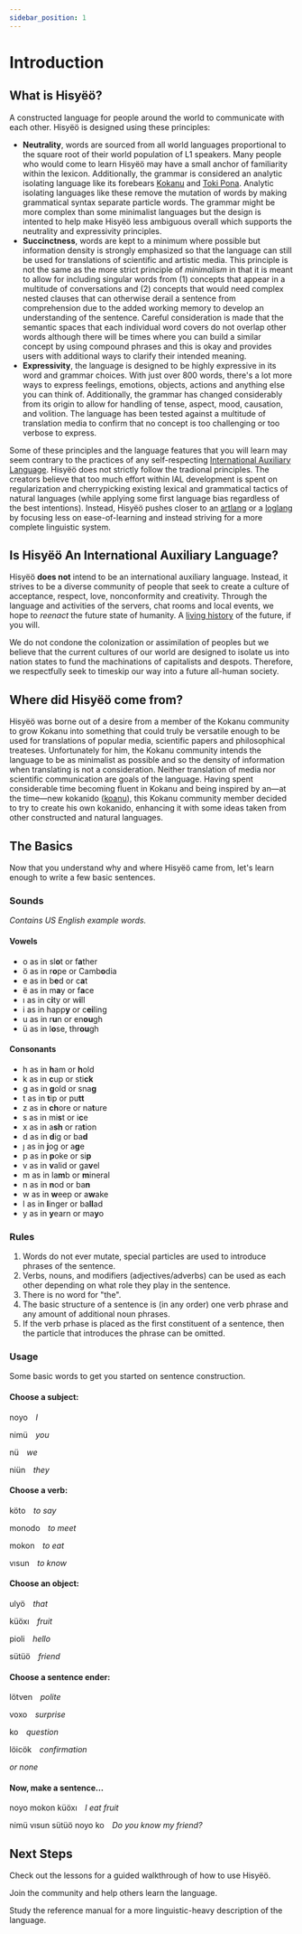 ```yaml
---
sidebar_position: 1
---
```



# Introduction

## What is Hisyëö?

A constructed language for people around the world to communicate with each
other. Hisyëö is designed using these principles:
- **Neutrality**, words are sourced from all world languages proportional to the
square root of their world population of L1 speakers. Many people who would come
to learn Hisyëö may have a small anchor of familiarity within the lexicon.
Additionally, the grammar is considered an analytic isolating language like its
forebears [Kokanu](https://www.kokanu.com/) and [Toki
Pona](https://tokipona.org). Analytic isolating languages like these remove the
mutation of words by making grammatical syntax separate particle words. The
grammar might be more complex than some minimalist languages but the design is
intented to help make Hisyëö less ambiguous overall which supports the
neutrality and expressivity principles.
- **Succinctness**, words are kept to a minimum where possible but information
density is strongly emphasized so that the language can still be used for
translations of scientific and artistic media. This principle is not the same as
the more strict principle of *minimalism* in that it is meant to allow for
including singular words from (1) concepts that appear in a multitude of
conversations and (2) concepts that would need complex nested clauses that can
otherwise derail a sentence from comprehension due to the added working memory
to develop an understanding of the sentence. Careful consideration is made that
the semantic spaces that each individual word covers do not overlap other words
although there will be times where you can build a similar concept by using
compound phrases and this is okay and provides users with additional ways to
clarify their intended meaning.
- **Expressivity**, the language is designed to be highly expressive in its word
and grammar choices. With just over 800 words, there's a lot more ways to
express feelings, emotions, objects, actions and anything else you can think of.
Additionally, the grammar has changed considerably from its origin to allow for
handling of tense, aspect, mood, causation, and volition. The language has been
tested against a multitude of translation media to confirm that no concept is
too challenging or too verbose to express.

Some of these principles and the language features that you will learn may seem
contrary to the practices of any self-respecting [International Auxiliary
Language](http://interlanguages.net). Hisyëö does not strictly follow the
tradional principles. The creators believe that too much effort within IAL
development is spent on regularization and cherrypicking existing lexical and
grammatical tactics of natural languages (while applying some first language
bias regardless of the best intentions). Instead, Hisyëö pushes closer to an
[artlang](https://en.wikipedia.org/wiki/Artistic_language) or a
[loglang](https://loglangs.wiki/Portal) by focusing less on ease-of-learning and
instead striving for a more complete linguistic system.

## Is Hisyëö An International Auxiliary Language?

Hisyëö **does not** intend to be an international auxiliary language. Instead,
it strives to be a diverse community of people that seek to create a culture of
acceptance, respect, love, nonconformity and creativity. Through the language
and activities of the servers, chat rooms and local events, we hope to *reenact*
the future state of humanity. A [living history](https://en.wikipedia.org/wiki/Living_history) of
the future, if you will.

We do not condone the colonization or assimilation of peoples but we believe
that the current cultures of our world are designed to isolate us into nation
states to fund the machinations of capitalists and despots. Therefore, we
respectfully seek to timeskip our way into a future all-human society.

## Where did Hisyëö come from?

Hisyëö was borne out of a desire from a member of the Kokanu community to grow
Kokanu into something that could truly be versatile enough to be used for
translations of popular media, scientific papers and philosophical treateses.
Unfortunately for him, the Kokanu community intends the language to be as
minimalist as possible and so the density of information when translating is not
a consideration. Neither translation of media nor scientific communication are
goals of the language. Having spent considerable time becoming fluent in Kokanu
and being inspired by an—at the time—new kokanido
([koanu](https://www.parallax.net.nz/x/koanu/)), this Kokanu
community member decided to try to create his own kokanido, enhancing it with
some ideas taken from other constructed and natural languages.

## The Basics

Now that you understand why and where Hisyëö came from, let's learn enough to
write a few basic sentences.

### Sounds

*Contains US English example words.*

#### Vowels
- o as in sl**o**t or f**a**ther
- ö as in r**o**pe or Camb**o**dia
- e as in b**e**d or c**a**t
- ë as in m**a**y or f**a**ce
- ı as in c**i**ty or w**i**ll
- i as in happ**y** or c**ei**ling
- u as in r**u**n or en**ou**gh
- ü as in l**o**se, thr**ou**gh

#### Consonants
- h as in **h**am or **h**old
- k as in **c**up or sti**ck**
- g as in **g**old or sna**g**
- t as in **t**ip or pu**tt**
- z as in **ch**ore or na**t**ure
- s as in mi**s**t or i**c**e
- x as in a**sh** or ra**t**ion
- d as in **d**ig or ba**d** 
- ȷ as in **j**og or a**g**e
- p as in **p**oke or si**p**
- v as in **v**alid or ga**v**el
- m as in la**m**b or **m**ineral
- n as in **n**od or ba**n**
- w as in **w**eep or a**w**ake
- l as in **l**inger or ba**ll**ad
- y as in **y**earn or ma**y**o

### Rules

1. Words do not ever mutate, special particles are used to introduce phrases of
   the sentence.
2. Verbs, nouns, and modifiers (adjectives/adverbs) can be used as each other
   depending on what role they play in the sentence.
3. There is no word for "the".
4. The basic structure of a sentence is (in any order) one verb phrase and any
   amount of additional noun phrases.
5. If the verb prhase is placed as the first constituent of a sentence, then the
   particle that introduces the phrase can be omitted.

### Usage

Some basic words to get you started on sentence construction.

#### Choose a subject:
<HisyeoTabs>
   <p>noyo&emsp;<em>I</em></p>
   <p>nimü&emsp;<em>you</em></p>
   <p>nü&emsp;<em>we</em></p>
   <p>niün&emsp;<em>they</em></p>
</HisyeoTabs>

#### Choose a verb:
<HisyeoTabs>
   <p>köto&emsp;<em>to say</em></p>
   <p>monodo&emsp;<em>to meet</em></p>
   <p>mokon&emsp;<em>to eat</em></p>
   <p>vısun&emsp;<em>to know</em></p>
</HisyeoTabs>

#### Choose an object:
<HisyeoTabs>
   <p>ulyö&emsp;<em>that</em></p>
   <p>küöxı&emsp;<em>fruit</em></p>
   <p>pioli&emsp;<em>hello</em></p>
   <p>sütüö&emsp;<em>friend</em></p>
</HisyeoTabs>

#### Choose a sentence ender:
<HisyeoTabs>
   <p>lötven&emsp;<em>polite</em></p>
   <p>voxo&emsp;<em>surprise</em></p>
   <p>ko&emsp;<em>question</em></p>
   <p>löicök&emsp;<em>confirmation</em></p>
   <p><em>or none</em></p>
</HisyeoTabs>

#### Now, make a sentence...

<HisyeoTabs>
   <p>noyo mokon küöxı&emsp;<em>I eat fruit</em></p>
   <p>nimü vısun sütüö noyo ko&emsp;<em>Do you know my friend?</em></p>
</HisyeoTabs>

## Next Steps

Check out the lessons for a guided walkthrough of how to use Hisyëö.

Join the community and help others learn the language.

Study the reference manual for a more linguistic-heavy description of the language.

<HisyeoTooltip/>
